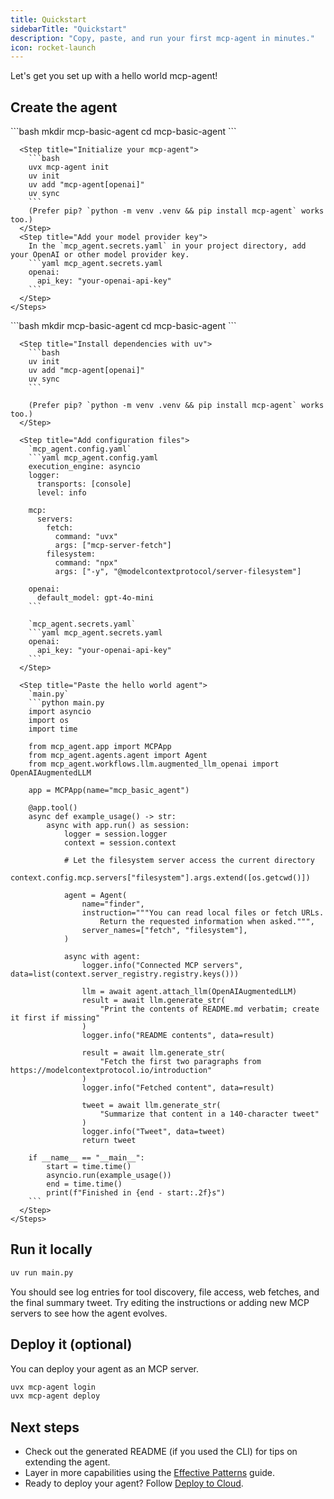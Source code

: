```yaml
---
title: Quickstart
sidebarTitle: "Quickstart"
description: "Copy, paste, and run your first mcp-agent in minutes."
icon: rocket-launch
---
```


Let's get you set up with a hello world mcp-agent!

## Create the agent

<Tabs>
  <Tab title="Use CLI (Recommended)">
    <Steps>
      <Step title="Create a folder">
        ```bash
        mkdir mcp-basic-agent
        cd mcp-basic-agent
        ```
      </Step>

      <Step title="Initialize your mcp-agent">
        ```bash
        uvx mcp-agent init
        uv init
        uv add "mcp-agent[openai]"
        uv sync
        ```
        (Prefer pip? `python -m venv .venv && pip install mcp-agent` works too.)
      </Step>
      <Step title="Add your model provider key">
        In the `mcp_agent.secrets.yaml` in your project directory, add your OpenAI or other model provider key.
        ```yaml mcp_agent.secrets.yaml
        openai:
          api_key: "your-openai-api-key"
        ```
      </Step>
    </Steps>
  </Tab>
  <Tab title="Do it manually">
    <Steps>
      <Step title="Create a folder">
        ```bash
        mkdir mcp-basic-agent
        cd mcp-basic-agent
        ```
      </Step>

      <Step title="Install dependencies with uv">
        ```bash
        uv init
        uv add "mcp-agent[openai]"
        uv sync
        ```

        (Prefer pip? `python -m venv .venv && pip install mcp-agent` works too.)
      </Step>

      <Step title="Add configuration files">
        `mcp_agent.config.yaml`
        ```yaml mcp_agent.config.yaml
        execution_engine: asyncio
        logger:
          transports: [console]
          level: info

        mcp:
          servers:
            fetch:
              command: "uvx"
              args: ["mcp-server-fetch"]
            filesystem:
              command: "npx"
              args: ["-y", "@modelcontextprotocol/server-filesystem"]

        openai:
          default_model: gpt-4o-mini
        ```

        `mcp_agent.secrets.yaml`
        ```yaml mcp_agent.secrets.yaml
        openai:
          api_key: "your-openai-api-key"
        ```
      </Step>

      <Step title="Paste the hello world agent">
        `main.py`
        ```python main.py
        import asyncio
        import os
        import time

        from mcp_agent.app import MCPApp
        from mcp_agent.agents.agent import Agent
        from mcp_agent.workflows.llm.augmented_llm_openai import OpenAIAugmentedLLM

        app = MCPApp(name="mcp_basic_agent")

        @app.tool()
        async def example_usage() -> str:
            async with app.run() as session:
                logger = session.logger
                context = session.context

                # Let the filesystem server access the current directory
                context.config.mcp.servers["filesystem"].args.extend([os.getcwd()])

                agent = Agent(
                    name="finder",
                    instruction="""You can read local files or fetch URLs.
                        Return the requested information when asked.""",
                    server_names=["fetch", "filesystem"],
                )

                async with agent:
                    logger.info("Connected MCP servers", data=list(context.server_registry.registry.keys()))

                    llm = await agent.attach_llm(OpenAIAugmentedLLM)
                    result = await llm.generate_str(
                        "Print the contents of README.md verbatim; create it first if missing"
                    )
                    logger.info("README contents", data=result)

                    result = await llm.generate_str(
                        "Fetch the first two paragraphs from https://modelcontextprotocol.io/introduction"
                    )
                    logger.info("Fetched content", data=result)

                    tweet = await llm.generate_str(
                        "Summarize that content in a 140-character tweet"
                    )
                    logger.info("Tweet", data=tweet)
                    return tweet

        if __name__ == "__main__":
            start = time.time()
            asyncio.run(example_usage())
            end = time.time()
            print(f"Finished in {end - start:.2f}s")
        ```
      </Step>
    </Steps>
  </Tab>
</Tabs>

## Run it locally

```bash
uv run main.py
```

You should see log entries for tool discovery, file access, web fetches, and the final summary tweet. Try editing the instructions or adding new MCP servers to see how the agent evolves.

## Deploy it (optional)

You can deploy your agent as an MCP server.

```bash
uvx mcp-agent login
uvx mcp-agent deploy
```

## Next steps

- Check out the generated README (if you used the CLI) for tips on extending the agent.
- Layer in more capabilities using the [Effective Patterns](/mcp-agent-sdk/effective-patterns/overview) guide.
- Ready to deploy your agent? Follow [Deploy to Cloud](/get-started/cloud).

